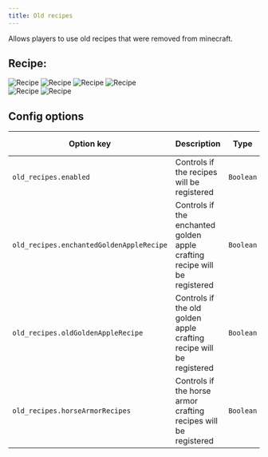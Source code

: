 ```yaml
---
title: Old recipes
---
```



Allows players to use old recipes that were removed from minecraft.
## Recipe:

<Tabs>
    <TabItem value="enchGoldenApple" label="Enchanted Golden Apple Recipe" default>
        <img src={require('/img/old_recipes_enchanted_golden_apple.png').default} alt="Recipe" />
    </TabItem>
    <TabItem value="oldGoldenApple" label="Old Golden Apple Recipe" default>
        <img src={require('/img/old_recipes_golden_apple.png').default} alt="Recipe" />
    </TabItem>
    <TabItem value="horseArmor" label="Horse Armor Recipes" default>
        <img src={require('/img/old_recipes_leather_horse_armor.png').default} alt="Recipe" />
        <img src={require('/img/old_recipes_iron_horse_armor.png').default} alt="Recipe" /><br/>
        <img src={require('/img/old_recipes_golden_horse_armor.png').default} alt="Recipe" /> 
        <img src={require('/img/old_recipes_diamond_horse_armor.png').default} alt="Recipe" />
    </TabItem>
</Tabs>

## Config options

| Option key                         | Description                                                     | Type      | Default value | Possible values |
|------------------------------------|-----------------------------------------------------------------|-----------|---------------|-----------------|
| `old_recipes.enabled`     | Controls if the recipes will be registered                      | `Boolean` | `false`       | `true/false`    |
| `old_recipes.enchantedGoldenAppleRecipe` | Controls if the enchanted golden apple crafting recipe will be registered | `Boolean` | `false`        | `true/false`    |
| `old_recipes.oldGoldenAppleRecipe` | Controls if the old golden apple crafting recipe will be registered | `Boolean` | `false`        | `true/false`    |
| `old_recipes.horseArmorRecipes` | Controls if the horse armor crafting recipes will be registered | `Boolean` | `false`        | `true/false`    |